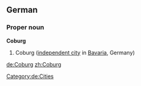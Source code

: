 ==German==
{{wikipedia}}
{{wikipedia|lang=de}}
===Proper noun===
'''Coburg'''
# Coburg ([[independent city]] in [[Bavaria]], Germany)
[[Category:de:Cities]]

[[de:Coburg]]
[[zh:Coburg]]